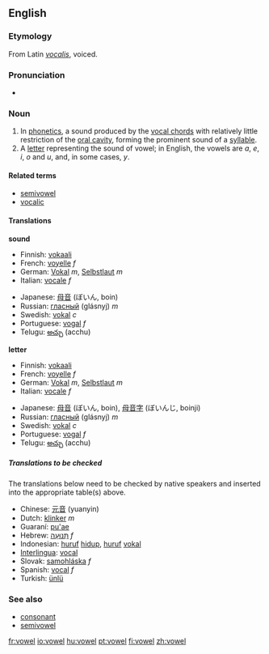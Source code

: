 ==English==

===Etymology===
{{wikipedia}}
From Latin ''[[vocalis]]'', voiced.

===Pronunciation===
*{{audio|en-us-vowel.ogg|Audio (US)}}

===Noun===
{{en-noun-reg}}

#In [[phonetics]], a sound produced by the [[vocal chords]] with relatively little restriction of the [[oral cavity]], forming the prominent sound of a [[syllable]].
#A [[letter]] representing the sound of vowel; in English, the vowels are ''a'', ''e'', ''i'', ''o'' and ''u'', and, in some cases, ''y''.

====Related terms====
*[[semivowel]]
*[[vocalic]]

====Translations====

'''sound'''
{{top}}
*Finnish: [[vokaali]]
*French: [[voyelle]] ''f''
*German: [[Vokal]] ''m'', [[Selbstlaut]] ''m''
*Italian: [[vocale]] ''f''
{{mid}}
*Japanese: [[母音]] (ぼいん, boin)
*Russian: [[гласный]] (glásnyj) ''m''
*Swedish: [[vokal]] ''c''
*Portuguese: [[vogal]] ''f''
*Telugu: [[అచ్చు]] (acchu)
{{bottom}}

'''letter'''
{{top}}
*Finnish: [[vokaali]]
*French: [[voyelle]] ''f''
*German: [[Vokal]] ''m'', [[Selbstlaut]] ''m''
*Italian: [[vocale]] ''f''
{{mid}}
*Japanese: [[母音]] (ぼいん, boin), [[母音字]] (ぼいんじ, boinji)
*Russian: [[гласный]] (glásnyj) ''m''
*Swedish: [[vokal]] ''c''
*Portuguese: [[vogal]] ''f''
*Telugu: [[అచ్చు]] (acchu)
{{bottom}}

=====Translations to be checked=====

The translations below need to be checked by native speakers and inserted into the appropriate table(s) above.

*Chinese: [[元音]] (yuanyin)
*Dutch: [[klinker]] ''m''
*Guaraní: [[pu'ae]]
*Hebrew: [[תנועה|תְּנוּעָה]] ''f''
*Indonesian: [[huruf]] [[hidup]], [[huruf]] [[vokal]]
*[[Interlingua]]: [[vocal#Interlingua|vocal]]
*Slovak: [[samohláska]] ''f''
*Spanish: [[vocal#Spanish|vocal]] ''f''
*Turkish: [[ünlü]]

===See also===
*[[consonant]]
*[[semivowel]]

[[fr:vowel]]
[[io:vowel]]
[[hu:vowel]]
[[pt:vowel]]
[[fi:vowel]]
[[zh:vowel]]